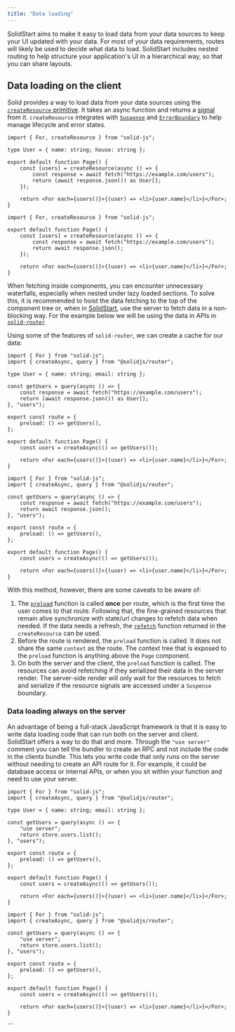 ```yaml
---
title: "Data loading"
---
```


SolidStart aims to make it easy to load data from your data sources to keep your UI updated with your data.
For most of your data requirements, routes will likely be used to decide what data to load.
SolidStart includes nested routing to help structure your application's UI in a hierarchical way, so that you can share layouts.

## Data loading on the client

Solid provides a way to load data from your data sources using the [`createResource` primitive](/reference/basic-reactivity/create-resource).
It takes an async function and returns a [signal](/reference/basic-reactivity/create-signal) from it.
`createResource` integrates with [`Suspense`](/reference/components/suspense) and [`ErrorBoundary`](/reference/components/error-boundary) to help manage lifecycle and error states.

<TabsCodeBlocks>
<div id="ts">

```tsx {6-9} title="/src/routes/users.tsx"
import { For, createResource } from "solid-js";

type User = { name: string; house: string };

export default function Page() {
	const [users] = createResource(async () => {
		const response = await fetch("https://example.com/users");
		return (await response.json()) as User[];
	});

	return <For each={users()}>{(user) => <li>{user.name}</li>}</For>;
}
```

</div>
<div id="js">

```tsx {4-7} title="/src/routes/users.jsx"
import { For, createResource } from "solid-js";

export default function Page() {
	const [users] = createResource(async () => {
		const response = await fetch("https://example.com/users");
		return await response.json();
	});

	return <For each={users()}>{(user) => <li>{user.name}</li>}</For>;
}
```

</div>
</TabsCodeBlocks>

When fetching inside components, you can encounter unnecessary waterfalls, especially when nested under lazy loaded sections.
To solve this, it is recommended to hoist the data fetching to the top of the component tree or, when in [SolidStart](/solid-start), use the server to fetch data in a non-blocking way.
For the example below we will be using the data in APIs in [`solid-router`](/solid-router)

Using some of the features of `solid-router`, we can create a cache for our data:

<TabsCodeBlocks>
<div id="ts">

```tsx title="/routes/users.tsx" {6, 9, 12}
import { For } from "solid-js";
import { createAsync, query } from "@solidjs/router";

type User = { name: string; email: string };

const getUsers = query(async () => {
	const response = await fetch("https://example.com/users");
	return (await response.json()) as User[];
}, "users");

export const route = {
	preload: () => getUsers(),
};

export default function Page() {
	const users = createAsync(() => getUsers());

	return <For each={users()}>{(user) => <li>{user.name}</li>}</For>;
}
```

</div>

<div id="js">

```tsx title="/routes/users.jsx" {4, 7, 10}
import { For } from "solid-js";
import { createAsync, query } from "@solidjs/router";

const getUsers = query(async () => {
	const response = await fetch("https://example.com/users");
	return await response.json();
}, "users");

export const route = {
	preload: () => getUsers(),
};

export default function Page() {
	const users = createAsync(() => getUsers());

	return <For each={users()}>{(user) => <li>{user.name}</li>}</For>;
}
```

</div>
</TabsCodeBlocks>

With this method, however, there are some caveats to be aware of:

1. The [`preload`](/solid-router/reference/preload-functions/preload) function is called **once** per route, which is the first time the user comes to that route.
   Following that, the fine-grained resources that remain alive synchronize with state/url changes to refetch data when needed.
   If the data needs a refresh, the [`refetch`](/guides/fetching-data#refetch) function returned in the `createResource` can be used.
2. Before the route is rendered, the `preload` function is called.
   It does not share the same `context` as the route.
   The context tree that is exposed to the `preload` function is anything above the `Page` component.
3. On both the server and the client, the `preload` function is called.
   The resources can avoid refetching if they serialized their data in the server render.
   The server-side render will only wait for the resources to fetch and serialize if the resource signals are accessed under a `Suspense` boundary.

### Data loading always on the server

An advantage of being a full-stack JavaScript framework is that it is easy to write data loading code that can run both on the server and client.
SolidStart offers a way to do that and more.
Through the `"use server"` comment you can tell the bundler to create an RPC and not include the code in the clients bundle.
This lets you write code that only runs on the server without needing to create an API route for it.
For example, it could be database access or internal APIs, or when you sit within your function and need to use your server.

<TabsCodeBlocks>
<div id="ts">

```tsx title="/routes/users.tsx" {7}
import { For } from "solid-js";
import { createAsync, query } from "@solidjs/router";

type User = { name: string; email: string };

const getUsers = query(async () => {
	"use server";
	return store.users.list();
}, "users");

export const route = {
	preload: () => getUsers(),
};

export default function Page() {
	const users = createAsync(() => getUsers());

	return <For each={users()}>{(user) => <li>{user.name}</li>}</For>;
}
```

</div>

<div id="js">

```tsx title="/routes/users.jsx" {5}
import { For } from "solid-js";
import { createAsync, query } from "@solidjs/router";

const getUsers = query(async () => {
	"use server";
	return store.users.list();
}, "users");

export const route = {
	preload: () => getUsers(),
};

export default function Page() {
	const users = createAsync(() => getUsers());

	return <For each={users()}>{(user) => <li>{user.name}</li>}</For>;
}
```

</div>
</TabsCodeBlocks>
```
